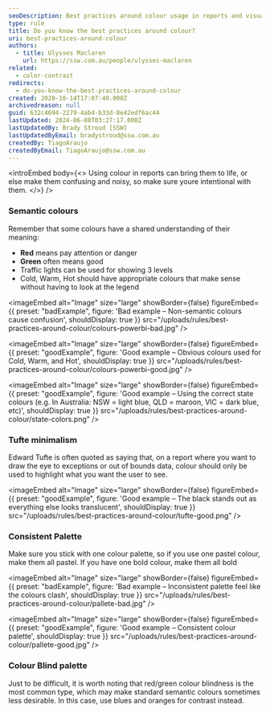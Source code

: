 ```yaml
---
seoDescription: Best practices around colour usage in reports and visualizations, ensuring clarity and effectiveness through semantic colours, minimalism, consistent palette, and consideration for colour blindness.
type: rule
title: Do you know the best practices around colour?
uri: best-practices-around-colour
authors:
  - title: Ulysses Maclaren
    url: https://ssw.com.au/people/ulysses-maclaren
related:
  - color-contrast
redirects:
  - do-you-know-the-best-practices-around-colour
created: 2020-10-14T17:07:49.000Z
archivedreason: null
guid: 632c4694-2279-4ab4-b33d-8e42edf6ac44
lastUpdated: 2024-06-08T03:27:17.000Z
lastUpdatedBy: Brady Stroud [SSW]
lastUpdatedByEmail: bradystroud@ssw.com.au
createdBy: TiagoAraujo
createdByEmail: TiagoAraujo@ssw.com.au
---
```


<introEmbed
  body={<>
Using colour in reports can bring them to life, or else make them confusing and noisy, so make sure youre intentional with them.
  </>}
/>
### Semantic colours

Remember that some colours have a shared understanding of their meaning:

* **Red** means pay attention or danger
* **Green** often means good
* Traffic lights can be used for showing 3 levels
* Cold, Warm, Hot should have appropriate colours that make sense without having to look at the legend

<imageEmbed
  alt="Image"
  size="large"
  showBorder={false}
  figureEmbed={{
    preset: "badExample",
    figure: 'Bad example – Non-semantic colours cause confusion',
    shouldDisplay: true
  }}
  src="/uploads/rules/best-practices-around-colour/colours-powerbi-bad.jpg"
/>

<imageEmbed
  alt="Image"
  size="large"
  showBorder={false}
  figureEmbed={{
    preset: "goodExample",
    figure: 'Good example – Obvious colours used for Cold, Warm, and Hot',
    shouldDisplay: true
  }}
  src="/uploads/rules/best-practices-around-colour/colours-powerbi-good.jpg"
/>

<imageEmbed
  alt="Image"
  size="large"
  showBorder={false}
  figureEmbed={{
    preset: "goodExample",
    figure: 'Good example – Using the correct state colours (e.g. In Australia: NSW = light blue, QLD = maroon, VIC = dark blue, etc)',
    shouldDisplay: true
  }}
  src="/uploads/rules/best-practices-around-colour/state-colors.png"
/>

### Tufte minimalism

Edward Tufte is often quoted as saying that, on a report where you want to draw the eye to exceptions or out of bounds data, colour should only be used to highlight what you want the user to see.

<imageEmbed
  alt="Image"
  size="large"
  showBorder={false}
  figureEmbed={{
    preset: "goodExample",
    figure: 'Good example – The black stands out as everything else looks translucent',
    shouldDisplay: true
  }}
  src="/uploads/rules/best-practices-around-colour/tufte-good.png"
/>

### Consistent Palette

Make sure you stick with one colour palette, so if you use one pastel colour, make them all pastel. If you have one bold colour, make them all bold

<imageEmbed
  alt="Image"
  size="large"
  showBorder={false}
  figureEmbed={{
    preset: "badExample",
    figure: 'Bad example – Inconsistent palette feel like the colours clash',
    shouldDisplay: true
  }}
  src="/uploads/rules/best-practices-around-colour/pallete-bad.jpg"
/>

<imageEmbed
  alt="Image"
  size="large"
  showBorder={false}
  figureEmbed={{
    preset: "goodExample",
    figure: 'Good example – Consistent colour palette',
    shouldDisplay: true
  }}
  src="/uploads/rules/best-practices-around-colour/pallete-good.jpg"
/>

### Colour Blind palette

Just to be difficult, it is worth noting that red/green colour blindness is the most common type, which may make standard semantic colours sometimes less desirable. In this case, use blues and oranges for contrast instead.

